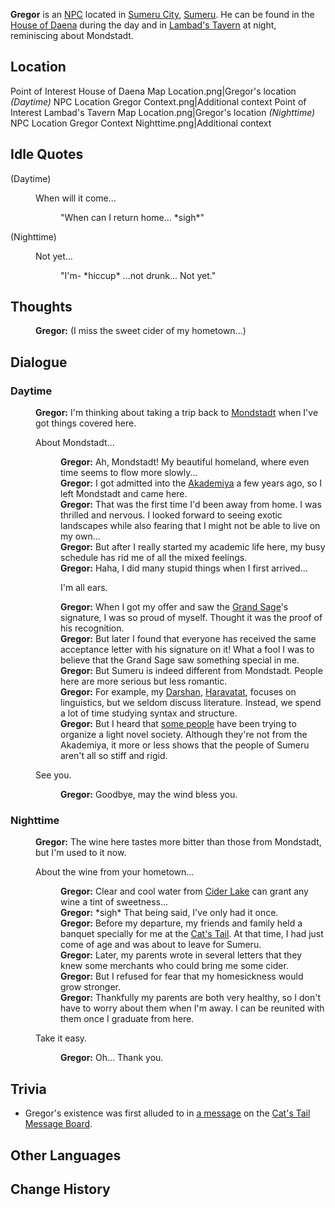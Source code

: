 {{Character Infobox
|type             = NPC
|image            = NPC Gregor.png
|location         = Sumeru
|region           = Mondstadt
|affiliation      = Haravatat
|title            = International Student
|ancestry         = <!-- Clan/family -->
|father           = 
|mother           = 
|spouse           = 
|sibling          = 
|child            = 
|relative         = 
|voiceEN          = 
|voiceCN          = 
|voiceJP          = 
|dialoguereward   = 
}}
'''Gregor''' is an [[NPC]] located in [[Sumeru City]], [[Sumeru]]. He can be found in the [[House of Daena]] during the day and in [[Lambad's Tavern]] at night, reminiscing about Mondstadt.

==Location==
<gallery>
Point of Interest House of Daena Map Location.png|Gregor's location ''(Daytime)''
NPC Location Gregor Context.png|Additional context
Point of Interest Lambad's Tavern Map Location.png|Gregor's location ''(Nighttime)''
NPC Location Gregor Context Nighttime.png|Additional context
</gallery>
<!--
==Profile==
''(To be added.)''

===Personality===
''(To be added.)''

===Appearance===
''(To be added.)''

==Quests and Events==
{{Quests and Events}}
-->
==Idle Quotes==
{{Dialogue start}}
;(Daytime)
: {{DIcon|Idle}} When will it come...
:: {{A|VO Gregor 01.ogg}} "When can I return home... *sigh*"

;(Nighttime)
: {{DIcon|Idle}} Not yet...
:: {{A|VO Gregor 02.ogg}} "I'm- *hiccup* ...not drunk... Not yet."
{{Dialogue end}}

==Thoughts==
{{All Schemes to Know Explanation|name=Gregor}}
:{{A|VO Gregor All Schemes to Know 01.ogg}} '''Gregor:''' (I miss the sweet cider of my hometown...)

==Dialogue==
===Daytime===
{{Dialogue start}}
:'''Gregor:''' I'm thinking about taking a trip back to [[Mondstadt]] when I've got things covered here.
:{{DIcon}} About Mondstadt...
::'''Gregor:''' Ah, Mondstadt! My beautiful homeland, where even time seems to flow more slowly...
::'''Gregor:''' I got admitted into the [[Akademiya]] a few years ago, so I left Mondstadt and came here.
::'''Gregor:''' That was the first time I'd been away from home. I was thrilled and nervous. I looked forward to seeing exotic landscapes while also fearing that I might not be able to live on my own...
::'''Gregor:''' But after I really started my academic life here, my busy schedule has rid me of all the mixed feelings.
::'''Gregor:''' Haha, I did many stupid things when I first arrived...
::{{DIcon}} I'm all ears.
::'''Gregor:''' When I got my offer and saw the [[Azar|Grand Sage]]'s signature, I was so proud of myself. Thought it was the proof of his recognition.
::'''Gregor:''' But later I found that everyone has received the same acceptance letter with his signature on it! What a fool I was to believe that the Grand Sage saw something special in me.
::'''Gregor:''' But Sumeru is indeed different from Mondstadt. People here are more serious but less romantic.
::'''Gregor:''' For example, my [[Darshan]], [[Haravatat]], focuses on linguistics, but we seldom discuss literature. Instead, we spend a lot of time studying syntax and structure.
::'''Gregor:''' But I heard that [[Aryadeva|some people]] have been trying to organize a light novel society. Although they're not from the Akademiya, it more or less shows that the people of Sumeru aren't all so stiff and rigid.
:{{DIcon}} See you.
::'''Gregor:''' Goodbye, may the wind bless you.
{{Dialogue end}}

===Nighttime===
{{Dialogue start}}
:'''Gregor:''' The wine here tastes more bitter than those from Mondstadt, but I'm used to it now.
:{{DIcon}} About the wine from your hometown...
::'''Gregor:''' Clear and cool water from [[Cider Lake]] can grant any wine a tint of sweetness...
::'''Gregor:''' *sigh* That being said, I've only had it once.
::'''Gregor:''' Before my departure, my friends and family held a banquet specially for me at the [[Cat's Tail]]. At that time, I had just come of age and was about to leave for Sumeru.
::'''Gregor:''' Later, my parents wrote in several letters that they knew some merchants who could bring me some cider.
::'''Gregor:''' But I refused for fear that my homesickness would grow stronger.
::'''Gregor:''' Thankfully my parents are both very healthy, so I don't have to worry about them when I'm away. I can be reunited with them once I graduate from here.
:{{DIcon}} Take it easy.
::'''Gregor:''' Oh... Thank you.
{{Dialogue end}}
<!--
==Event Dialogue==
===Event Name===
{{Dialogue start}}
:'''{{subst:PAGENAME}}:'''
{{Dialogue end}}
-->
==Trivia==
* Gregor's existence was first alluded to in [[Cat's Tail Message Board#Chosen by the Sage|a message]] on the [[Cat's Tail Message Board]].

==Other Languages==
{{Other Languages
|default_hidden = 1
|en      = Gregor
|zhs     = 格雷戈尔
|zhs_rm  = Géléigē'ěr
|zht     = 格雷戈爾
|zht_rm  = Géléigē'ěr
|ja      = グレゴール
|ja_rm   = Guregooru
|ko      = 그레고르
|ko_rm   = Geuregoreu
|es      = Gregor
|fr      = Gregor
|ru      = Грегор
|th      = Gregor
|vi      = Gregor
|de      = Gregor
|id      = Gregor
|pt      = Gregor
|tr      = Gregor
|it      = Gregor
}}

==Change History==
{{Change History|3.0}}